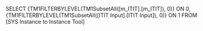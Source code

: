 SELECT {TM1FILTERBYLEVEL(TM1SubsetAll([m_ITIT].[m_ITIT]), 0)} ON 0, {TM1FILTERBYLEVEL(TM1SubsetAll([ITIT Input].[ITIT Input]), 0)} ON 1 FROM [SYS Instance to Instance Tool]